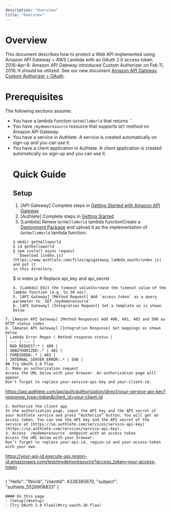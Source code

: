 ```yaml
---
description: "Overview"
title: "Overview"
---
```




# Overview
This document describes how to protect a Web API implemented using Amazon API Gateway + AWS Lambda with an OAuth 2.0 access token.
2016-Apr-6: Amazon API Gateway introduced Custom Authorizer on Feb 11, 2016. It should be utilized. See our new document [Amazon API Gateway Custom Authorizer + OAuth](/custom_authorizer).
# Prerequisites
The following sections assume:
  - You have a lambda function `GetHelloWorld` that returns ``.
- You have `/mydemoresource` resource that supports `GET` method on Amazon API Gateway.
- You have a service in Authlete. A service is created automatically on sign-up and you can use it.
- You have a client application in Authlete. A client application is created automatically on sign-up and you can use it.
  # Quick Guide
  ## Setup
  1. [API Gateway] Complete steps in [Getting Started with Amazon API Gateway](https://docs.aws.amazon.com/apigateway/latest/developerguide/getting-started.html)
  2. [Authlete] Complete steps in [Getting Started](/getting_started)
  3. [Lambda] Renew `GetHelloWorld` lambda functionCreate a [Deployment Package](http://docs.aws.amazon.com/lambda/latest/dg/nodejs-create-deployment-pkg.html) and upload it as the implementation of `GetHelloWorld` lambda function.
  ```
  $ mkdir gethelloworld
  $ cd gethelloworld
  $ npm install async request
  ```Download [index.js](https://www.authlete.com/files/apigateway_lambda_oauth/index.js) and put it
  in this directory.
  ```
  $ vi index.js  # Replace api_key and api_secret.
  ```Create a ZIP file containing index.js and node_modules directory.
  4. [Lambda] Edit the timeout valueIncrease the timeout value of the lambda function (e.g. to 30 sec).
  5. [API Gateway] [Method Request] Add `access_token` as a query parameter to `GET /mydemoresource`
  6. [API Gateway] [Integration Request] Set a template as is shown below
  ```

```
7. [Amazon API Gateway] [Method Response] Add 400, 401, 403 and 500 as HTTP status codes
8. [Amazon API Gateway] [Integration Response] Set mappings as shown below
| Lambda Error Regex | Method response status |
| --- | --- |
| BAD_REQUEST:* | 400 |
| UNAUTHORIZED:.* | 401 |
| FORBIDDEN:.* | 403 |
| INTERNAL_SERVER_ERROR:.* | 500 |
## Try OAuth 2.0 Flow
1. Make an authorization request
Access the URL below with your browser. An authorization page will appear.
Don’t forget to replace your-service-api-key and your-client-id.
```
https://api.authlete.com/api/auth/authorization/direct/your-service-api-key?response_type=token&client_id=your-client-id
```
2. Authorize the client app
In the authorization page, input the API key and the API secret of your Authlete service and press “Authorize” button. You will get an access token. You can see the API key and the API secret of the service at [https://so.authlete.com/services/service-api-key](https://so.authlete.com/services/service-api-key).
3. Access `/mydemoresource` endpoint with an access token
Access the URL below with your browser.
Don’t forget to replace your-api-id, region-id and your-access-token with your own.
```
https://your-api-id.execute-api.region-id.amazonaws.com/test/mydemoresource?access_token=your-access-token
```You will receive a JSON like below with HTTP status code 200 (OK).
```
{
"Hello": "World",
"clientId": 4326385670,
"subject": "authlete_5526908833"
}
```
#### On this page
- [Setup](#setup)
- [Try OAuth 2.0 Flow](#try-oauth-20-flow)
